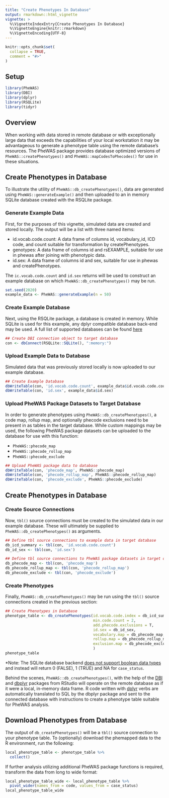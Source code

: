 ```yaml
---
title: "Create Phenotypes In Database"
output: rmarkdown::html_vignette
vignette: >
  %\VignetteIndexEntry{Create Phenotypes In Database}
  %\VignetteEngine{knitr::rmarkdown}
  %\VignetteEncoding{UTF-8}
---
```


```r
knitr::opts_chunk$set(
  collapse = TRUE,
  comment = "#>"
)
```

## Setup

```r
library(PheWAS)
library(DBI)
library(dplyr)
library(RSQLite)
library(tidyr)
```

## Overview

When working with data stored in remote database or with exceptionally large data that exceeds the capabilities of your local workstation it may be advantageous to generate a phenotype table using the remote database's resources. The PheWAS package provides database optimized versions of `PheWAS::createPhenotypes()` and `PheWAS::mapCodesToPhecodes()` for use in these situations. 

## Create Phenotypes in Database

To illustrate the utility of `PheWAS::db_createPhenotypes()`, data are generated using `PheWAS::generateExample()` and then uploaded to an in memory SQLite database created with the RSQLite package. 

### Generate Example Data

First, for the purposes of this vignette, simulated data are created and stored locally. The output will be a list with three named items:

* id.vocab.code.count: A data frame of columns id, vocabulary_id, ICD code, and count suitable for transformation by createPhenotypes.
* genotypes: A data frame of columns id and rsEXAMPLE, suitable for use in phewas after joining with phenotypic data.
* id.sex: A data frame of columns id and sex, suitable for use in phewas and createPhenotypes.

The `ic.vocab.code.count` and `id.sex` returns will be used to construct an example database on which `PheWAS::db_createPhenotypes()` may be run.

```r
set.seed(2020)
example_data <- PheWAS::generateExample(n = 50)
```

### Create Example Database

Next, using the RSQLite package, a database is created in memory. While SQLite is used for this example, any dplyr compatible database back-end may be used. A full list of supported databases can be found [here](https://db.rstudio.com/databases/)

```r
## Create DBI connection object to target database
con <- dbConnect(RSQLite::SQLite(), ":memory:")
```

### Upload Example Data to Database

Simulated data that was previously stored locally is now uploaded to our example database.

```r
## Create Example Database
dbWriteTable(con, 'id.vocab.code.count', example_data$id.vocab.code.count)
dbWriteTable(con, 'id.sex', example_data$id.sex)
```

### Upload PheWAS Package Datasets to Target Database

In order to generate phenotypes using `PheWAS::db_createPhenotypes()`, a code map, rollup map, and optionally phecode exclusions need to be present in as tables in the target database. While custom mappings may be used, the following PheWAS package datasets can be uploaded to the database for use with this function:

* `PheWAS::phecode_map`
* `PheWAS::phecode_rollup_map`
* `PheWAS::phecode_exclude`

```r
## Upload PheWAS package data to database
dbWriteTable(con, 'phecode_map', PheWAS::phecode_map)
dbWriteTable(con, 'phecode_rollup_map', PheWAS::phecode_rollup_map)
dbWriteTable(con, 'phecode_exclude', PheWAS::phecode_exclude)
```

## Create Phenotypes in Database

### Create Source Connections

Now, `tbl()` source connections must be created to the simulated data in our example database. These will ultimately be supplied to `PheWAS::db_createPhenotypes()` as arguments.

```r
## Define tbl source connections to example data in target database
db_icd_summary <- tbl(con, 'id.vocab.code.count')
db_id_sex <- tbl(con, 'id.sex')

## Define tbl source connections to PheWAS package datasets in target database
db_phecode_map <- tbl(con, 'phecode_map')
db_phecode_rollup_map <- tbl(con, 'phecode_rollup_map')
db_phecode_exclude <- tbl(con, 'phecode_exclude')
```

### Create Phenotypes

Finally, `PheWAS::db_createPhenotypes()` may be run using the `tbl()` source connections created in the previous section:

```r
## Create Phenotypes in Database
phenotype_table <- db_createPhenotypes(id.vocab.code.index = db_icd_summary, 
                                       min.code.count = 2, 
                                       add.phecode.exclusions = T, 
                                       id.sex = db_id_sex,
                                       vocabulary.map = db_phecode_map, 
                                       rollup.map = db_phecode_rollup_map, 
                                       exclusion.map = db_phecode_exclude
                                       )
phenotype_table
```
*Note: The SQLite database backend [does not support boolean data types](https://www.sqlite.org/datatype3.html) and instead will return 0 (FALSE), 1 (TRUE) and NA for `case_status`.

Behind the scenes, `PheWAS::db_createPhenotypes()`, with the help of the [DBI](https://db.rstudio.com/dbi/) and [dbplyr](https://dbplyr.tidyverse.org/) packages from RStudio will operate on the remote database as if it were a local, in-memory data frame. R code written with [dplyr](https://dplyr.tidyverse.org/) verbs are automatically translated to SQL by the dbplyr package and sent to the connected database with instructions to create a phenotype table suitable for PheWAS analysis.

## Download Phenotypes from Database

The output of `db_createPhenotypes()` will be a `tbl()` source connection to your phenotype table. To (optionally) download the phemapped data to the R environment, run the following:

```r
local_phenotype_table <- phenotype_table %>% 
  collect()
```

If further analysis utilizing additional PheWAS package functions is required, transform the data from long to wide format:

```r
local_phenotype_table_wide <- local_phenotype_table %>% 
  pivot_wider(names_from = code, values_from = case_status)
local_phenotype_table_wide
```

